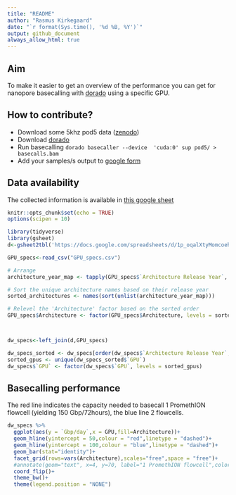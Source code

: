 ```yaml
---
title: "README"
author: "Rasmus Kirkegaard"
date: "`r format(Sys.time(), '%d %B, %Y')`"
output: github_document
always_allow_html: true
---
```


## Aim

To make it easier to get an overview of the performance you can get for nanopore basecalling with [dorado](https://github.com/nanoporetech/dorado) using a specific GPU. 

## How to contribute?

* Download some 5khz pod5 data ([zenodo](https://zenodo.org/records/15180194))
* Download [dorado](https://github.com/nanoporetech/dorado)
* Run basecalling `dorado basecaller --device  'cuda:0' sup pod5/ > basecalls.bam`
* Add your samples/s output to [google form](https://forms.gle/Qw1wiL662YrbHPxk6)

## Data availability

The collected information is available in [this google sheet](https://docs.google.com/spreadsheets/d/1p_oqalXtyMomcoeh0CE-crBgxsGifBYMvTR7hHBqmEw/edit?usp=sharing) 


```r
knitr::opts_chunk$set(echo = TRUE)
options(scipen = 10)
```

```r
library(tidyverse)
library(gsheet)
d<-gsheet2tbl('https://docs.google.com/spreadsheets/d/1p_oqalXtyMomcoeh0CE-crBgxsGifBYMvTR7hHBqmEw/edit?usp=sharing')

GPU_specs<-read_csv("GPU_specs.csv")

# Arrange
architecture_year_map <- tapply(GPU_specs$`Architecture Release Year`, GPU_specs$Architecture, unique)

# Sort the unique architecture names based on their release year
sorted_architectures <- names(sort(unlist(architecture_year_map)))

# Relevel the 'Architecture' factor based on the sorted order
GPU_specs$Architecture <- factor(GPU_specs$Architecture, levels = sorted_architectures)



dw_specs<-left_join(d,GPU_specs)

dw_specs_sorted <- dw_specs[order(dw_specs$`Architecture Release Year`, dw_specs$`Gbp/day`), ]
sorted_gpus <- unique(dw_specs_sorted$`GPU`)
dw_specs$`GPU` <- factor(dw_specs$`GPU`, levels = sorted_gpus)

```

## Basecalling performance

The red line indicates the capacity needed to basecall 1 PromethION flowcell (yielding 150 Gbp/72hours), the blue line 2 flowcells.

```r
dw_specs %>% 
  ggplot(aes(y = `Gbp/day`,x = GPU,fill=Architecture))+
  geom_hline(yintercept = 50,colour = "red",linetype = "dashed")+
  geom_hline(yintercept = 100,colour = "blue",linetype = "dashed")+
  geom_bar(stat="identity")+
  facet_grid(rows=vars(Architecture),scales="free",space = "free")+
  #annotate(geom="text", x=4, y=70, label="1 PromethION flowcell",color="red")+
  coord_flip()+
  theme_bw()+
  theme(legend.position = "NONE")
```

